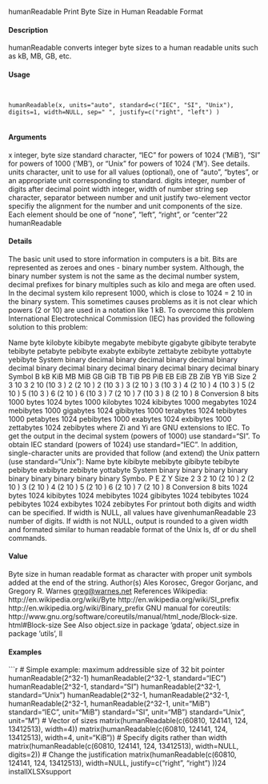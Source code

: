 humanReadable
Print Byte Size in Human Readable Format

#### Description

humanReadable converts integer byte sizes to a human readable units such as kB, MB, GB, etc.

#### Usage
<pre><code>

humanReadable(x, units="auto", standard=c("IEC", "SI", "Unix"),
digits=1, width=NULL, sep=" ", justify=c("right", "left") )

</code></pre>
#### Arguments

x integer, byte size
standard character, "IEC" for powers of 1024 (’MiB’), "SI" for powers of 1000 (’MB’),
or "Unix" for powers of 1024 (’M’). See details.
units character, unit to use for all values (optional), one of "auto", "bytes", or an appropriate unit corresponding to standard.
digits integer, number of digits after decimal point
width integer, width of number string
sep character, separator between number and unit
justify two-element vector specifiy the alignment for the number and unit components
of the size. Each element should be one of "none", "left", "right", or "center"22
humanReadable

#### Details

The basic unit used to store information in computers is a bit. Bits are represented as zeroes and ones - binary number system. Although, the binary number system is not the same as the decimal
number system, decimal prefixes for binary multiples such as kilo and mega are often used. In the decimal system kilo represent 1000, which is close to 1024 = 2 10 in the binary system. This
sometimes causes problems as it is not clear which powers (2 or 10) are used in a notation like 1 kB. To overcome this problem International Electrotechnical Commission (IEC) has provided the
following solution to this problem:

Name
byte
kilobyte
kibibyte
megabyte
mebibyte
gigabyte
gibibyte
terabyte
tebibyte
petabyte
pebibyte
exabyte
exbibyte
zettabyte
zebibyte
yottabyte
yebibyte
System
binary
decimal
binary
decimal
binary
decimal
binary
decimal
binary
decimal
binary
decimal
binary
decimal
binary
decimal
binary
Symbol
B
kB
KiB
MB
MiB
GB
GiB
TB
TiB
PB
PiB
EB
EiB
ZB
ZiB
YB
YiB
Size
2 3
10 3
2 10
(10 3 ) 2
(2 10 ) 2
(10 3 ) 3
(2 10 ) 3
(10 3 ) 4
(2 10 ) 4
(10 3 ) 5
(2 10 ) 5
(10 3 ) 6
(2 10 ) 6
(10 3 ) 7
(2 10 ) 7
(10 3 ) 8
(2 10 ) 8
Conversion
8 bits
1000 bytes
1024 bytes
1000 kilobytes
1024 kibibytes
1000 megabytes
1024 mebibytes
1000 gigabytes
1024 gibibytes
1000 terabytes
1024 tebibytes
1000 petabytes
1024 pebibytes
1000 exabytes
1024 exbibytes
1000 zettabytes
1024 zebibytes
where Zi and Yi are GNU extensions to IEC. To get the output in the decimal system (powers of
1000) use standard="SI". To obtain IEC standard (powers of 1024) use standard="IEC".
In addition, single-character units are provided that follow (and extend) the Unix pattern (use
standard="Unix"):
Name
byte
kibibyte
mebibyte
gibibyte
tebibyte
pebibyte
exbibyte
zebibyte
yottabyte
System
binary
binary
binary
binary
binary
binary
binary
binary
binary
Symbo.
P
E
Z
Y
Size
2 3
2 10
(2 10 ) 2
(2 10 ) 3
(2 10 ) 4
(2 10 ) 5
(2 10 ) 6
(2 10 ) 7
(2 10 ) 8
Conversion
8 bits
1024 bytes
1024 kibibytes
1024 mebibytes
1024 gibibytes
1024 tebibytes
1024 pebibytes
1024 exbibytes
1024 zebibytes
For printout both digits and width can be specified. If width is NULL, all values have givenhumanReadable
23
number of digits. If width is not NULL, output is rounded to a given width and formated similar to
human readable format of the Unix ls, df or du shell commands.

#### Value

Byte size in human readable format as character with proper unit symbols added at the end of the
string.
Author(s)
Ales Korosec, Gregor Gorjanc, and Gregory R. Warnes <greg@warnes.net>
References
Wikipedia: http://en.wikipedia.org/wiki/Byte http://en.wikipedia.org/wiki/SI_prefix
http://en.wikipedia.org/wiki/Binary_prefix
GNU manual for coreutils: http://www.gnu.org/software/coreutils/manual/html_node/Block-size.
html#Block-size
See Also
object.size in package ’gdata’, object.size in package ’utils’, ll

#### Examples
```r

# Simple example: maximum addressible size of 32 bit pointer
humanReadable(2^32-1)
humanReadable(2^32-1, standard="IEC")
humanReadable(2^32-1, standard="SI")
humanReadable(2^32-1, standard="Unix")
humanReadable(2^32-1,
humanReadable(2^32-1,
humanReadable(2^32-1,
humanReadable(2^32-1,
unit="MiB")
standard="IEC", unit="MiB")
standard="SI", unit="MB")
standard="Unix", unit="M")
# Vector of sizes
matrix(humanReadable(c(60810, 124141, 124, 13412513), width=4))
matrix(humanReadable(c(60810, 124141, 124, 13412513), width=4, unit="KiB"))
# Specify digits rather than width
matrix(humanReadable(c(60810, 124141, 124, 13412513), width=NULL, digits=2))
# Change the justification
matrix(humanReadable(c(60810, 124141, 124, 13412513), width=NULL,
justify=c("right", "right") ))24
installXLSXsupport
